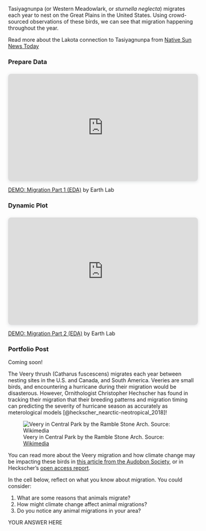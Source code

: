 ::: {.content-visible when-profile="stars"}

Tasiyagnunpa (or Western Meadowlark, or *sturnella neglecta*) migrates each year to nest on the Great Plains in the United States. Using crowd-sourced observations of these birds, we can see that migration happening throughout the year.

:::: {.callout-read}
Read more about the Lakota connection to Tasiyagnunpa from [Native Sun News Today](https://www.nativesunnews.today/articles/meadowlarks-still-speak-lakota-humans-dont-anymore/)
::::

:::

::: {.content-visible when-profile="foundations"}

::::{.callout-video}
::::: {.panel-tabset}

### Prepare Data

<div style="position: relative; width: 100%; height: 0; padding-top: 56.2500%;
 padding-bottom: 0; box-shadow: 0 2px 8px 0 rgba(63,69,81,0.16); margin-top: 1.6em; margin-bottom: 0.9em; overflow: hidden;
 border-radius: 8px; will-change: transform;">
  <iframe loading="lazy" style="position: absolute; width: 100%; height: 100%; top: 0; left: 0; border: none; padding: 0;margin: 0;"
    src="https://www.canva.com/design/DAGSQQsQ_PA/u2M01H6IMkbCRryW2A7_yQ/watch?embed" allowfullscreen="allowfullscreen" allow="fullscreen">
  </iframe>
</div>
<a href="https:&#x2F;&#x2F;www.canva.com&#x2F;design&#x2F;DAGSQQsQ_PA&#x2F;u2M01H6IMkbCRryW2A7_yQ&#x2F;watch?utm_content=DAGSQQsQ_PA&amp;utm_campaign=designshare&amp;utm_medium=embeds&amp;utm_source=link" target="_blank" rel="noopener">DEMO: Migration Part 1 (EDA)</a> by Earth Lab

### Dynamic Plot

<div style="position: relative; width: 100%; height: 0; padding-top: 56.2500%;
 padding-bottom: 0; box-shadow: 0 2px 8px 0 rgba(63,69,81,0.16); margin-top: 1.6em; margin-bottom: 0.9em; overflow: hidden;
 border-radius: 8px; will-change: transform;">
  <iframe loading="lazy" style="position: absolute; width: 100%; height: 100%; top: 0; left: 0; border: none; padding: 0;margin: 0;"
    src="https://www.canva.com/design/DAGSihQhE1E/pEr21iwZyKFm51eyZcT5wg/watch?embed" allowfullscreen="allowfullscreen" allow="fullscreen">
  </iframe>
</div>
<a href="https:&#x2F;&#x2F;www.canva.com&#x2F;design&#x2F;DAGSihQhE1E&#x2F;pEr21iwZyKFm51eyZcT5wg&#x2F;watch?utm_content=DAGSihQhE1E&amp;utm_campaign=designshare&amp;utm_medium=embeds&amp;utm_source=link" target="_blank" rel="noopener">DEMO: Migration Part 2 (EDA)</a> by Earth Lab


### Portfolio Post

Coming soon!

:::::

::::

The Veery thrush (Catharus fuscescens) migrates each year between nesting sites in the U.S. and Canada, and South America. Veeries are small birds, and encountering a hurricane during their migration would be disasterous. However, Ornithologist Christopher Hechscher has found in tracking their migration that their breeding patterns and migration timing can predicting the severity of hurricane season as accurately as meterological models [@heckscher_nearctic-neotropical_2018]!

![Veery in Central Park by the Ramble Stone Arch. Source: [Wikimedia](https://commons.wikimedia.org/wiki/File:Veery_in_CP_(43277).jpg)](https://upload.wikimedia.org/wikipedia/commons/e/e8/Veery_in_CP_%2843277%29.jpg)

:::: {.callout-read}
You can read more about the Veery migration and how climate change may be impacting these birds in [this article from the Audobon Society](https://www.audubon.org/news/are-these-birds-better-computers-predicting-hurricane-seasons), or in Heckscher's [open access report](https://www.nature.com/articles/s41598-018-28302-3).
::::

:::

::: {.callout-response title="What can we learn from migration patterns?"}
In the cell below, reflect on what you know about migration. You could consider:

  1. What are some reasons that animals migrate?
  2. How might climate change affect animal migrations?
  3. Do you notice any animal migrations in your area?
:::

::: {.cell .markdown}
YOUR ANSWER HERE
:::